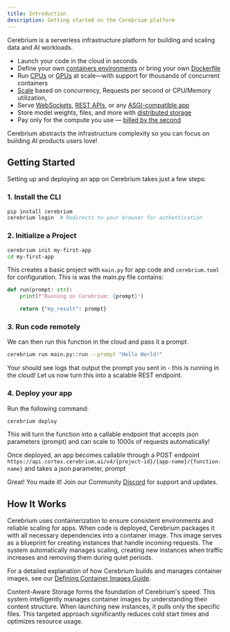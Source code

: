 ```yaml
---
title: Introduction
description: Getting started on the Cerebrium platform
---
```


Cerebrium is a serverless infrastructure platform for building and scaling data and AI workloads.

- Launch your code in the cloud in seconds
- Define your own [containers environments](/cerebrium/container-images/defining-container-images) or bring your own [Dockerfile](/cerebrium/container-images/custom-dockerfiles)
- Run [CPUs](/cerebrium/hardware/cpu-and-memory) or [GPUs](/cerebrium/hardware/using-gpus) at scale—with support for thousands of concurrent containers
- [Scale](/cerebrium/scaling/scaling-apps) based on concurrency, Requests per second or CPU/Memory utilization, 
- Serve [WebSockets](/cerebrium/endpoints/websockets), [REST APIs](/cerebrium/endpoints/inference-api), or any [ASGI-compatible app](/cerebrium/container-images/custom-web-servers)
- Store model weights, files, and more with [distributed storage](/cerebrium/storage/managing-files)
- Pay only for the compute you use — [billed by the second](https://www.cerebrium.ai/pricing)

Cerebrium abstracts the infrastructure complexity so you can focus on building AI products users love!

## Getting Started

Setting up and deploying an app on Cerebrium takes just a few steps:

### 1. Install the CLI

```bash
pip install cerebrium
cerebrium login  # Redirects to your browser for authentication
```

### 2. Initialize a Project

```bash
cerebrium init my-first-app
cd my-first-app
```

This creates a basic project with `main.py` for app code and `cerebrium.toml` for configuration. This is was the main.py file contains:

```python
def run(prompt: str):
    print(f"Running on Cerebrium: {prompt}")

    return {"my_result": prompt}
```

### 3. Run code remotely

We can then run this function in the cloud and pass it a prompt.

```bash
cerebrium run main.py::run --prompt "Hello World!"
```

Your should see logs that output the prompt you sent in - this is running in the cloud! Let us now turn this into a scalable REST endpoint.

### 4. Deploy your app

Run the following command:
```bash
cerebrium deploy
```

This will turn the function into a callable endpoint that accepts json parameters (prompt) and can scale to 1000s of requests automatically!

Once deployed, an app becomes callable through a POST endpoint `https://api.cortex.cerebrium.ai/v4/{project-id}/{app-name}/{function-name}` and takes a json parameter, prompt

Great! You made it! Join our Community [Discord](https://discord.gg/ATj6USmeE2) for support and updates. 

## How It Works

Cerebrium uses containerization to ensure consistent environments and reliable scaling for apps. When code is deployed, Cerebrium packages it with all necessary dependencies into a container image. This image serves as a blueprint for creating instances that handle incoming requests. The system automatically manages scaling, creating new instances when traffic increases and removing them during quiet periods.

For a detailed explanation of how Cerebrium builds and manages container images, see our [Defining Container Images Guide](/cerebrium/container-images/defining-container-images).

<Info>
  Content-Aware Storage forms the foundation of Cerebrium's speed. This system
  intelligently manages container images by understanding their content
  structure. When launching new instances, it pulls only the specific files.
  This targeted approach significantly reduces cold start times and optimizes
  resource usage.
</Info>

